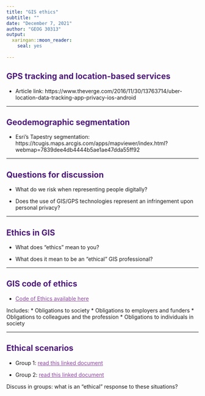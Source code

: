 ```yaml
---
title: "GIS ethics"
subtitle: ""
date: "December 7, 2021"
author: "GEOG 30313"
output: 
  xaringan::moon_reader: 
    seal: yes
  
---
```


## GPS tracking and location-based services

* Article link: https://www.theverge.com/2016/11/30/13763714/uber-location-data-tracking-app-privacy-ios-android

---

## Geodemographic segmentation

* Esri's Tapestry segmentation: https://tcugis.maps.arcgis.com/apps/mapviewer/index.html?webmap=7839dee4db4444b5ae1ae47dda55ff92

---

## Questions for discussion

* What do we risk when representing people digitally?

* Does the use of GIS/GPS technologies represent an infringement upon personal privacy?


---

## Ethics in GIS

* What does "ethics" mean to you?

* What does it mean to be an "ethical" GIS professional?

---

## GIS code of ethics

* [Code of Ethics available here](http://www.gisci.org/ethics/codeofethics.aspx)

Includes:
* Obligations to society
* Obligations to employers and funders
* Obligations to colleagues and the profession
* Obligations to individuals in society

---

## Ethical scenarios

* Group 1: [read this linked document](https://www.e-education.psu.edu/sites/default/files/ethics/environmental_justice_case.pdf)

* Group 2: [read this linked document](https://www.e-education.psu.edu/sites/default/files/ethics/mapping_muslim_neighbors_case.pdf)

Discuss in groups: what is an "ethical" response to these situations?


<style>

h1, h2, h3 {
  color:  #4d1979; 
}

a {
  color: #8C489F; 
}

.inverse {
  background-color:  #4d1979; 

}
</style>




